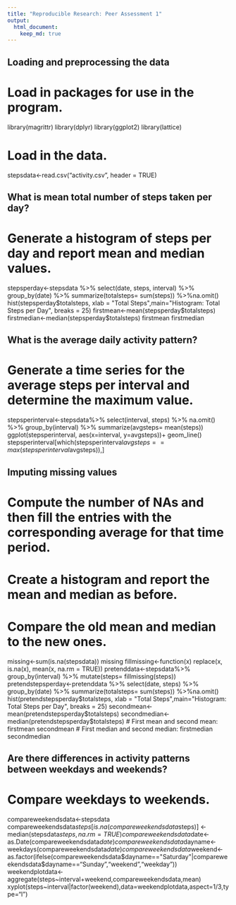 ```yaml
---
title: "Reproducible Research: Peer Assessment 1"
output: 
  html_document:
    keep_md: true
---
```



## Loading and preprocessing the data

# Load in packages for use in the program.
library(magrittr)
library(dplyr)
library(ggplot2)
library(lattice)

# Load in the data.
stepsdata<-read.csv("activity.csv", header = TRUE)



## What is mean total number of steps taken per day?

# Generate a histogram of steps per day and report mean and median values.
stepsperday<-stepsdata %>% select(date, steps, interval) %>% group_by(date) %>% summarize(totalsteps= sum(steps)) %>%na.omit()
hist(stepsperday$totalsteps, xlab = "Total Steps",main="Histogram: Total Steps per Day", breaks = 25)
firstmean<-mean(stepsperday$totalsteps)
firstmedian<-median(stepsperday$totalsteps)
firstmean
firstmedian



## What is the average daily activity pattern?

# Generate a time series for the average steps per interval and determine the maximum value.
stepsperinterval<-stepsdata%>% select(interval, steps) %>% na.omit() %>% group_by(interval) %>% summarize(avgsteps= mean(steps)) 
ggplot(stepsperinterval, aes(x=interval, y=avgsteps))+ geom_line()
stepsperinterval[which(stepsperinterval$avgsteps== max(stepsperinterval$avgsteps)),]



## Imputing missing values

# Compute the number of NAs and then fill the entries with the corresponding average for that time period.
# Create a histogram and report the mean and median as before.
# Compare the old mean and median to the new ones.
missing<-sum(is.na(stepsdata))
missing
fillmissing<-function(x) replace(x, is.na(x), mean(x, na.rm = TRUE))
pretenddata<-stepsdata%>% group_by(interval) %>% mutate(steps= fillmissing(steps))
pretendstepsperday<-pretenddata %>% select(date, steps) %>% group_by(date) %>% summarize(totalsteps= sum(steps)) %>%na.omit()
hist(pretendstepsperday$totalsteps, xlab = "Total Steps",main="Histogram: Total Steps per Day", breaks = 25)
secondmean<-mean(pretendstepsperday$totalsteps)
secondmedian<-median(pretendstepsperday$totalsteps)
# First mean and second mean:
firstmean
secondmean
# First median and second median:
firstmedian
secondmedian



## Are there differences in activity patterns between weekdays and weekends?

# Compare weekdays to weekends.
compareweekendsdata<-stepsdata
compareweekendsdata$steps[is.na(compareweekendsdata$steps)] <- median(stepsdata$steps, na.rm=TRUE)
compareweekendsdata$date<-as.Date(compareweekendsdata$date)
compareweekendsdata$dayname<-weekdays(compareweekendsdata$date)
compareweekendsdata$weekend<-as.factor(ifelse(compareweekendsdata$dayname=="Saturday"|compareweekendsdata$dayname=="Sunday","weekend","weekday"))
weekendplotdata<-aggregate(steps~interval+weekend,compareweekendsdata,mean)
xyplot(steps~interval|factor(weekend),data=weekendplotdata,aspect=1/3,type="l")

